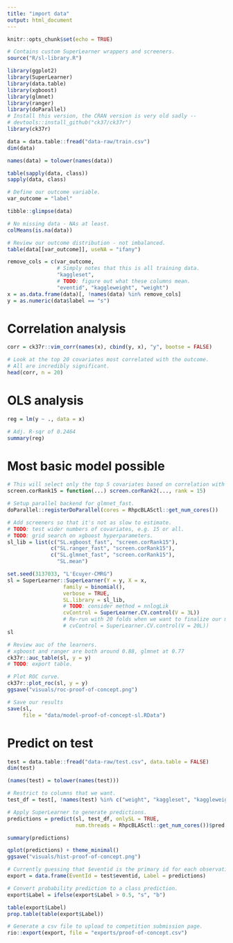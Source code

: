 ```yaml
---
title: "import data"
output: html_document
---
```


```r
knitr::opts_chunk$set(echo = TRUE)

# Contains custom SuperLearner wrappers and screeners.
source("R/sl-library.R")

library(ggplot2)
library(SuperLearner)
library(data.table)
library(xgboost)
library(glmnet)
library(ranger)
library(doParallel)
# Install this version, the CRAN version is very old sadly --
# devtools::install_github("ck37/ck37r")
library(ck37r)
```

```r

data = data.table::fread("data-raw/train.csv")
dim(data)

names(data) = tolower(names(data))

table(sapply(data, class))
sapply(data, class)

# Define our outcome variable.
var_outcome = "label"

tibble::glimpse(data)

# No missing data - NAs at least.
colMeans(is.na(data))

# Review our outcome distribution - not imbalanced.
table(data[[var_outcome]], useNA = "ifany")
```

```r
remove_cols = c(var_outcome,
                # Simply notes that this is all training data.
                "kaggleset",
                # TODO: figure out what these columns mean.
                "eventid", "kaggleweight", "weight")
x = as.data.frame(data)[, !names(data) %in% remove_cols]
y = as.numeric(data$label == "s")
```

# Correlation analysis

```r
corr = ck37r::vim_corr(names(x), cbind(y, x), "y", bootse = FALSE)

# Look at the top 20 covariates most correlated with the outcome.
# All are incredibly significant.
head(corr, n = 20)
```

# OLS analysis

```r
reg = lm(y ~ ., data = x)

# Adj. R-sqr of 0.2464
summary(reg)
```

# Most basic model possible

```r

# This will select only the top 5 covariates based on correlation with the outcome.
screen.corRank15 = function(...) screen.corRank2(..., rank = 15)

# Setup parallel backend for glmnet_fast.
doParallel::registerDoParallel(cores = RhpcBLASctl::get_num_cores())

# Add screeners so that it's not as slow to estimate.
# TODO: test wider numbers of covariates, e.g. 15 or all.
# TODO: grid search on xgboost hyperparameters.
sl_lib = list(c("SL.xgboost_fast", "screen.corRank15"),
              c("SL.ranger_fast", "screen.corRank15"),
              c("SL.glmnet_fast", "screen.corRank15"),
                "SL.mean")

set.seed(3137033, "L'Ecuyer-CMRG")
sl = SuperLearner::SuperLearner(Y = y, X = x,
                  family = binomial(),
                  verbose = TRUE,
                  SL.library = sl_lib,
                  # TODO: consider method = nnlogLik
                  cvControl = SuperLearner.CV.control(V = 3L))
                  # Re-run with 20 folds when we want to finalize our model.
                  # cvControl = SuperLearner.CV.control(V = 20L))
sl

# Review auc of the learners.
# xgboost and ranger are both around 0.88, glmnet at 0.77
ck37r::auc_table(sl, y = y)
# TODO: export table.

# Plot ROC curve.
ck37r::plot_roc(sl, y = y)
ggsave("visuals/roc-proof-of-concept.png")

# Save our results
save(sl,
     file = "data/model-proof-of-concept-sl.RData")
```

# Predict on test

```r
test = data.table::fread("data-raw/test.csv", data.table = FALSE)
dim(test)

(names(test) = tolower(names(test)))

# Restrict to columns that we want.
test_df = test[, !names(test) %in% c("weight", "kaggleset", "kaggleweight", "eventid")]

# Apply SuperLearner to generate predictions.
predictions = predict(sl, test_df, onlySL = TRUE,
                      num.threads = RhpcBLASctl::get_num_cores())$pred

summary(predictions)

qplot(predictions) + theme_minimal()
ggsave("visuals/hist-proof-of-concept.png")

# Currently guessing that $eventid is the primary id for each observation.
export = data.frame(EventId = test$eventid, Label = predictions)

# Convert probability prediction to a class prediction.
export$Label = ifelse(export$Label > 0.5, "s", "b")

table(export$Label)
prop.table(table(export$Label))

# Generate a csv file to upload to competition submission page.
rio::export(export, file = "exports/proof-of-concept.csv")

```
